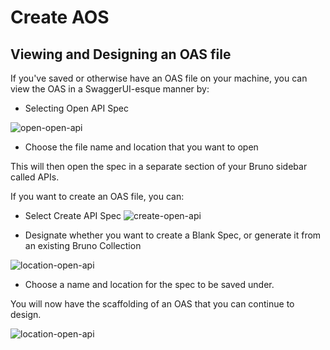
# Create AOS 

## Viewing and Designing an OAS file <PremiumBadge />

If you've saved or otherwise have an OAS file on your machine, you can view the OAS in a SwaggerUI-esque manner by:

- Selecting Open API Spec

![open-open-api](/screenshots/open-api/open-api-spec.webp)

- Choose the file name and location that you want to open

This will then open the spec in a separate section of your Bruno sidebar called APIs.

If you want to create an OAS file, you can:

- Select Create API Spec
![create-open-api](/screenshots/open-api/create-api-spec.webp)

- Designate whether you want to create a Blank Spec, or generate it from an existing Bruno Collection

![location-open-api](/screenshots/open-api/select-api-spec-location.webp)

- Choose a name and location for the spec to be saved under.

You will now have the scaffolding of an OAS that you can continue to design.

![location-open-api](/screenshots/open-api/write-api-spec.webp)

